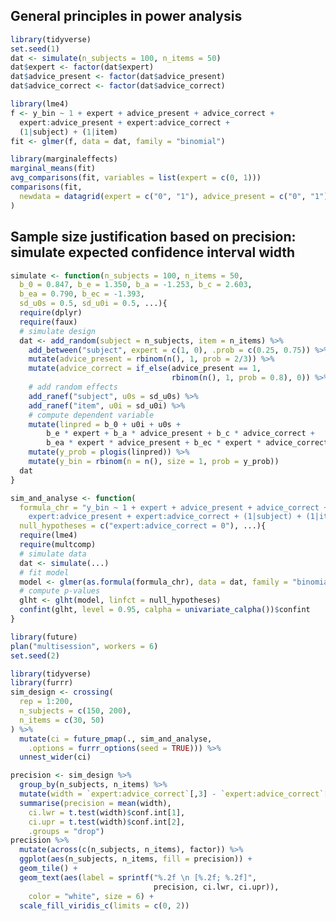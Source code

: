 
## General principles in power analysis

```r
library(tidyverse)
set.seed(1)
dat <- simulate(n_subjects = 100, n_items = 50)
dat$expert <- factor(dat$expert)
dat$advice_present <- factor(dat$advice_present)
dat$advice_correct <- factor(dat$advice_correct)
```

```r
library(lme4)
f <- y_bin ~ 1 + expert + advice_present + advice_correct + 
  expert:advice_present + expert:advice_correct +
  (1|subject) + (1|item)
fit <- glmer(f, data = dat, family = "binomial")
```


```r
library(marginaleffects)
marginal_means(fit)
avg_comparisons(fit, variables = list(expert = c(0, 1)))
comparisons(fit,
  newdata = datagrid(expert = c("0", "1"), advice_present = c("0", "1"), advice_correct = c("0", "1"))
)
```

## Sample size justification based on precision: simulate expected confidence interval width

```r
simulate <- function(n_subjects = 100, n_items = 50,
  b_0 = 0.847, b_e = 1.350, b_a = -1.253, b_c = 2.603,
  b_ea = 0.790, b_ec = -1.393,
  sd_u0s = 0.5, sd_u0i = 0.5, ...){
  require(dplyr)
  require(faux)
  # simulate design
  dat <- add_random(subject = n_subjects, item = n_items) %>%
    add_between("subject", expert = c(1, 0), .prob = c(0.25, 0.75)) %>%
    mutate(advice_present = rbinom(n(), 1, prob = 2/3)) %>%
    mutate(advice_correct = if_else(advice_present == 1, 
                                    rbinom(n(), 1, prob = 0.8), 0)) %>%
    # add random effects
    add_ranef("subject", u0s = sd_u0s) %>%
    add_ranef("item", u0i = sd_u0i) %>%
    # compute dependent variable
    mutate(linpred = b_0 + u0i + u0s +
        b_e * expert + b_a * advice_present + b_c * advice_correct +
        b_ea * expert * advice_present + b_ec * expert * advice_correct) %>%
    mutate(y_prob = plogis(linpred)) %>%
    mutate(y_bin = rbinom(n = n(), size = 1, prob = y_prob))
  dat
}

sim_and_analyse <- function(
  formula_chr = "y_bin ~ 1 + expert + advice_present + advice_correct + 
    expert:advice_present + expert:advice_correct + (1|subject) + (1|item)", 
  null_hypotheses = c("expert:advice_correct = 0"), ...){
  require(lme4)
  require(multcomp)
  # simulate data
  dat <- simulate(...)
  # fit model
  model <- glmer(as.formula(formula_chr), data = dat, family = "binomial")
  # compute p-values
  glht <- glht(model, linfct = null_hypotheses)
  confint(glht, level = 0.95, calpha = univariate_calpha())$confint
}
```

```r
library(future)
plan("multisession", workers = 6)
set.seed(2)
```

```r
library(tidyverse)
library(furrr)
sim_design <- crossing(
  rep = 1:200,
  n_subjects = c(150, 200),
  n_items = c(30, 50)
) %>%
  mutate(ci = future_pmap(., sim_and_analyse, 
    .options = furrr_options(seed = TRUE))) %>%
  unnest_wider(ci)
```

```r
precision <- sim_design %>%
  group_by(n_subjects, n_items) %>% 
  mutate(width = `expert:advice_correct`[,3] - `expert:advice_correct`[,2]) %>%
  summarise(precision = mean(width),
    ci.lwr = t.test(width)$conf.int[1],
    ci.upr = t.test(width)$conf.int[2], 
    .groups = "drop")
precision %>%
  mutate(across(c(n_subjects, n_items), factor)) %>%
  ggplot(aes(n_subjects, n_items, fill = precision)) +
  geom_tile() +
  geom_text(aes(label = sprintf("%.2f \n [%.2f; %.2f]", 
                                precision, ci.lwr, ci.upr)), 
    color = "white", size = 6) +
  scale_fill_viridis_c(limits = c(0, 2))
```